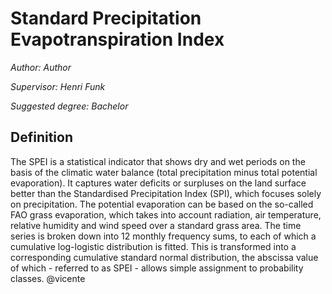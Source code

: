 # Standard Precipitation Evapotranspiration Index {#spei}

*Author: Author*

*Supervisor: Henri Funk*

*Suggested degree: Bachelor*

## Definition

The SPEI is a statistical indicator that shows dry and wet periods on the basis of the climatic water balance (total precipitation minus total potential evaporation). It captures water deficits or surpluses on the land surface better than the Standardised Precipitation Index (SPI), which focuses solely on precipitation. The potential evaporation can be based on the so-called FAO grass evaporation, which takes into account radiation, air temperature, relative humidity and wind speed over a standard grass area. The time series is broken down into 12 monthly frequency sums, to each of which a cumulative log-logistic distribution is fitted. This is transformed into a corresponding cumulative standard normal distribution, the abscissa value of which - referred to as SPEI - allows simple assignment to probability classes.
@vicente

